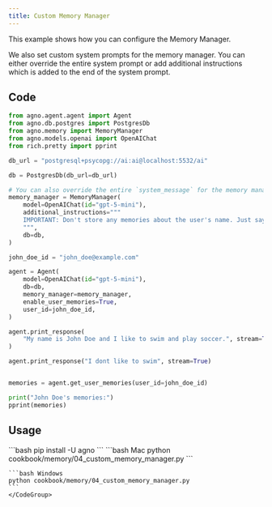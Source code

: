 ```yaml
---
title: Custom Memory Manager
---
```


This example shows how you can configure the Memory Manager.

We also set custom system prompts for the memory manager. You can either override the entire system prompt or add additional instructions which is added to the end of the system prompt.

## Code

```python custom_memory_manager.py
from agno.agent.agent import Agent
from agno.db.postgres import PostgresDb
from agno.memory import MemoryManager
from agno.models.openai import OpenAIChat
from rich.pretty import pprint

db_url = "postgresql+psycopg://ai:ai@localhost:5532/ai"

db = PostgresDb(db_url=db_url)

# You can also override the entire `system_message` for the memory manager
memory_manager = MemoryManager(
    model=OpenAIChat(id="gpt-5-mini"),
    additional_instructions="""
    IMPORTANT: Don't store any memories about the user's name. Just say "The User" instead of referencing the user's name.
    """,
    db=db,
)

john_doe_id = "john_doe@example.com"

agent = Agent(
    model=OpenAIChat(id="gpt-5-mini"),
    db=db,
    memory_manager=memory_manager,
    enable_user_memories=True,
    user_id=john_doe_id,
)

agent.print_response(
    "My name is John Doe and I like to swim and play soccer.", stream=True
)

agent.print_response("I dont like to swim", stream=True)


memories = agent.get_user_memories(user_id=john_doe_id)

print("John Doe's memories:")
pprint(memories)

```

## Usage

<Steps>
  <Snippet file="create-venv-step.mdx" />

  <Step title="Install libraries">
    ```bash
    pip install -U agno
    ```
  </Step>

  <Step title="Run Example">
    <CodeGroup>
    ```bash Mac
    python cookbook/memory/04_custom_memory_manager.py
    ```

    ```bash Windows
    python cookbook/memory/04_custom_memory_manager.py
    ```
    </CodeGroup>
  </Step>
</Steps>
